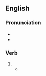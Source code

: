 ==English==

===Pronunciation===
* {{IPA|en|/pɑɹˈteɪkən/}}
* {{rhymes|en|eɪkən}}

===Verb===
{{head|en|verb form}}

# {{past participle of|en|partake|nocat=1}}
#* {{quote-book|en|year=1834|author={{w|Letitia Elizabeth Landon}}|title=Francesca Carrara|volume=2|page=93|text=The human heart was never made for solitude; thoughts were meant to be expressed, feelings meant to be partaken.}}